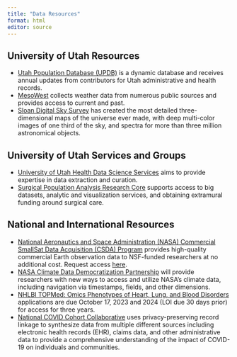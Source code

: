```yaml
---
title: "Data Resources"
format: html
editor: source
---
```

## University of Utah Resources
* [Utah Population Database (UPDB)](https://uofuhealth.utah.edu/huntsman/utah-population-database) is a dynamic database and receives annual updates from contributors for Utah administrative and health records.
* [MesoWest](https://mesowest.utah.edu/)  collects weather data from numerous public sources and provides access to current and past.
* [Sloan Digital Sky Survey](https://www.sdss.org/) has created the most detailed three-dimensional maps of the universe ever made, with deep multi-color images of one third of the sky, and spectra for more than three million astronomical objects.

## University of Utah Services and Groups
* [University of Utah Health Data Science Services](https://cfahr.utah.edu/_resources/documents/activities/DataScienceServices.pdf) aims to provide expertise in data extraction and curation.
* [Surgical Population Analysis Research Core](https://medicine.utah.edu/surgery/research/cores/sparc) supports access to big datasets, analytic and visualization services, and obtaining extramural funding around surgical care.

## National and International Resources
* [National Aeronautics and Space Administration (NASA) Commercial SmallSat Data Acquisition (CSDA) Program](https://www.earthdata.nasa.gov/esds/csda) provides high-quality commercial Earth observation data to NSF-funded researchers at no additional cost. Request access [here](https://csdap.earthdata.nasa.gov/signup/).
* [NASA Climate Data Democratization Partnership](http://chpc1.nationalsciencedatafabric.org:10888/nasa) will provide researchers with new ways to access and utilize NASA's climate data, including navigation via timestamps, fields, and other dimensions.
* [NHLBI TOPMed: Omics Phenotypes of Heart, Lung, and Blood Disorders](https://grants.nih.gov/grants/guide/pa-files/PAR-22-194.html) applications are due October 17, 2023 and 2024 (LOI due 30 days prior) for access for three years.
* [National COVID Cohort Collaborative](https://covid.cd2h.org/) uses privacy-preserving record linkage to synthesize data from multiple different sources including electronic health records (EHR), claims data, and other administrative data to provide a comprehensive understanding of the impact of COVID-19 on individuals and communities. 